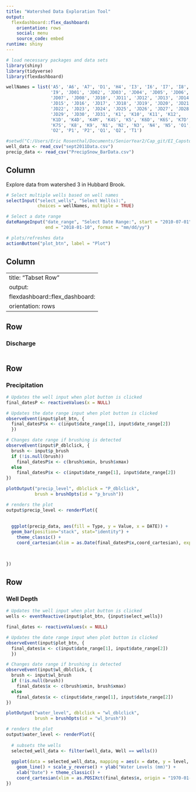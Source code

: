 ```yaml
---
title: "Watershed Data Exploration Tool"
output: 
  flexdashboard::flex_dashboard:
    orientation: rows
    social: menu
    source_code: embed
runtime: shiny
---
```

  
```r
# load necessary packages and data sets
library(shiny)
library(tidyverse)
library(flexdashboard)

wellNames = list('A5', 'A6', 'A7', 'D1', 'H4', 'I3', 'I6', 'I7', 'I8', 
                 'I9', 'JD01', 'JD02', 'JD03', 'JD04', 'JD05', 'JD06',
                 'JD07', 'JD08', 'JD10', 'JD11', 'JD12', 'JD13', 'JD14',
                 'JD15', 'JD16', 'JD17', 'JD18', 'JD19', 'JD20', 'JD21',
                 'JD22', 'JD23', 'JD24', 'JD25', 'JD26', 'JD27', 'JD28',
                 'JD29', 'JD30', 'JD31', 'K1', 'K10', 'K11', 'K12', 
                 'K1D', 'K4D', 'K4M', 'K4S', 'K5', 'K6D', 'K6S', 'K7D', 
                 'K7S', 'K8', 'K9', 'N1', 'N2', 'N3', 'N4', 'N5', 'O1', 
                 'O2', 'P1', 'P2', 'Q1', 'Q2', 'T1')

#setwd("C:/Users/Eric Rosenthal/Documents/SeniorYear2/Cap_git/EI_Capstone_S20/Query_Group")
well_data <- read_csv("sept2011Data.csv")
precip_data <- read_csv("PrecipSnow_BarData.csv")
```

Column {.sidebar}
---------------------------------------------------------------------
  
Explore data from watershed 3 in Hubbard Brook.
  
```r
# Select multiple wells based on well names
selectInput("select_wells", "Select Well(s):", 
            choices = wellNames, multiple = TRUE)

# Select a date range
dateRangeInput("date_range", "Select Date Range:", start = "2010-07-01", 
               end = "2018-01-10", format = "mm/dd/yy")

# plots/refreshes data
actionButton("plot_btn", label = "Plot")


```

Column
----------------------------------------------------------------------
---
title: "Tabset Row"
output: 
  flexdashboard::flex_dashboard:
    orientation: rows
---

Row {data-height=500}
-------------------------------------
   
### Discharge

```r
```   
Row {data-height=500}
-------------------------------------
### Precipitation
    
```r
# Updates the well input when plot button is clicked
final_datesP <- reactiveValues(x = NULL)

# Updates the date range input when plot button is clicked
observeEvent(input$plot_btn, {
  final_datesP$x <- c(input$date_range[1], input$date_range[2])
  })

# Changes date range if brushing is detected
observeEvent(input$P_dblclick, {
  brush <- input$p_brush
  if (!is.null(brush))
    final_datesP$x <- c(brush$xmin, brush$xmax)
  else
    final_datesP$x <- c(input$date_range[1], input$date_range[2])
})

plotOutput("precip_level", dblclick = "P_dblclick", 
           brush = brushOpts(id = "p_brush"))

# renders the plot
output$precip_level <- renderPlot({
  
  
  ggplot(precip_data, aes(fill = Type, y = Value, x = DATE)) + 
  geom_bar(position="stack", stat="identity") + 
    theme_classic() +
    coord_cartesian(xlim = as.Date(final_datesP$x,coord_cartesian), expand = FALSE) #if you delete this line it will appear on the graph above

  

})
``` 


Row {data-height=1400}
-------------------------------------
    
### Well Depth
    
```r
# Updates the well input when plot button is clicked
wells <- eventReactive(input$plot_btn, {input$select_wells})

final_dates <- reactiveValues(x = NULL)

# Updates the date range input when plot button is clicked
observeEvent(input$plot_btn, {
  final_dates$x <- c(input$date_range[1], input$date_range[2])
  })

# Changes date range if brushing is detected
observeEvent(input$wl_dblclick, {
  brush <- input$wl_brush
  if (!is.null(brush))
    final_dates$x <- c(brush$xmin, brush$xmax)
  else
    final_dates$x <- c(input$date_range[1], input$date_range[2])
})

plotOutput("water_level", dblclick = "wl_dblclick", 
           brush = brushOpts(id = "wl_brush"))

# renders the plot
output$water_level <- renderPlot({
  
  # subsets the wells
  selected_well_data <- filter(well_data, Well == wells())
  
  ggplot(data = selected_well_data, mapping = aes(x = date, y = level, color = Well)) + 
    geom_line() + scale_y_reverse() + ylab("Water Levels (mm)") +
    xlab("Date") + theme_classic() +
    coord_cartesian(xlim = as.POSIXct(final_dates$x, origin = "1970-01-01"), expand = FALSE)
})
```